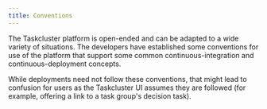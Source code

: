---
title: Conventions
---

The Taskcluster platform is open-ended and can be adapted to a wide variety of situations.
The developers have established some conventions for use of the platform that support some common continuous-integration and continuous-deployment concepts.

While deployments need not follow these conventions, that might lead to confusion for users as the Taskcluster UI assumes they are followed (for example, offering a link to a task group's decision task).
